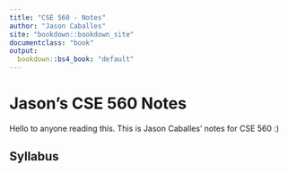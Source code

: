 ```yaml
---
title: "CSE 560 - Notes"
author: "Jason Caballes"
site: "bookdown::bookdown_site"
documentclass: "book"
output:
  bookdown::bs4_book: "default"
---
```

# Jason's CSE 560 Notes
Hello to anyone reading this.  This is Jason Caballes' notes for CSE 560 :)

## Syllabus


